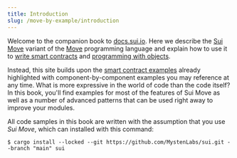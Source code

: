 ```yaml
---
title: Introduction
slug: /move-by-example/introduction
---
```


Welcome to the companion book to [docs.sui.io](https://docs.sui.io/). Here we describe the [Sui Move](https://docs.sui.io/learn/sui-move-diffs) variant of the [Move](https://docs.sui.io/learn/why-move) programming language and explain how to use it to [write smart contracts](https://docs.sui.io/build/move) and [programming with objects](https://docs.sui.io/build/programming-with-objects).

Instead, this site builds upon the [smart contract examples](https://docs.sui.io/explore/examples) already highlighted with component-by-component examples you may reference at any time. What is more expressive in the world of code than the code itself? In this book, you'll find examples for most of the features of Sui Move as well as a number of advanced patterns that can be used right away to improve your modules.

All code samples in this book are written with the assumption that you use _Sui Move_, which can installed with this command:

```
$ cargo install --locked --git https://github.com/MystenLabs/sui.git --branch "main" sui
```
